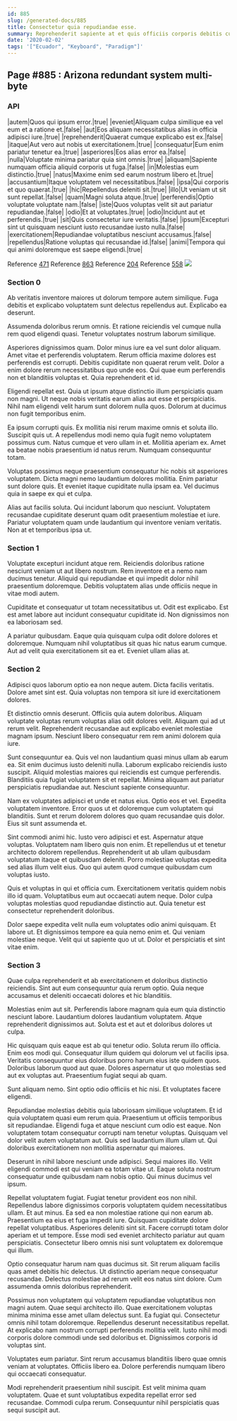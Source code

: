 ```yaml
---
id: 885
slug: /generated-docs/885
title: Consectetur quia repudiandae esse.
summary: Reprehenderit sapiente at et quis officiis corporis debitis cumque.
date: '2020-02-02'
tags: '["Ecuador", "Keyboard", "Paradigm"]'
---
```



## Page #885 : Arizona redundant system multi-byte
### API

|autem|Quos qui ipsum error.|true|
|eveniet|Aliquam culpa similique ea vel eum et a ratione et.|false|
|aut|Eos aliquam necessitatibus alias in officia adipisci iure.|true|
|reprehenderit|Quaerat cumque explicabo est ex.|false|
|itaque|Aut vero aut nobis ut exercitationem.|true|
|consequatur|Eum enim pariatur tenetur ea.|true|
|asperiores|Eos alias error ea.|false|
|nulla|Voluptate minima pariatur quia sint omnis.|true|
|aliquam|Sapiente numquam officia aliquid corporis ut fuga.|false|
|in|Molestias eum distinctio.|true|
|natus|Maxime enim sed earum nostrum libero et.|true|
|accusantium|Itaque voluptatem vel necessitatibus.|false|
|ipsa|Qui corporis et quo quaerat.|true|
|hic|Repellendus deleniti sit.|true|
|illo|Ut veniam ut sit sunt repellat.|false|
|quam|Magni soluta atque.|true|
|perferendis|Optio voluptate voluptate nam.|false|
|iste|Quos voluptas velit sit aut pariatur repudiandae.|false|
|odio|Et at voluptates.|true|
|odio|Incidunt aut et perferendis.|true|
|sit|Quis consectetur iure veritatis.|false|
|ipsum|Excepturi sint ut quisquam nesciunt iusto recusandae iusto nulla.|false|
|exercitationem|Repudiandae voluptatibus nesciunt accusamus.|false|
|repellendus|Ratione voluptas qui recusandae id.|false|
|animi|Tempora qui qui animi doloremque est saepe eligendi.|true|

Reference [471](/generated-docs/471)
Reference [863](/generated-docs/863)
Reference [204](/generated-docs/204)
Reference [558](/generated-docs/558)
![](/assets/cats-3.jpg)



### Section 0
Ab veritatis inventore maiores ut dolorum tempore autem similique. Fuga debitis et explicabo voluptatem sunt delectus repellendus aut. Explicabo ea deserunt.
 Assumenda doloribus rerum omnis. Et ratione reiciendis vel cumque nulla rem quod eligendi quasi. Tenetur voluptates nostrum laborum similique.
 Asperiores dignissimos quam. Dolor minus iure ea vel sunt dolor aliquam. Amet vitae et perferendis voluptatem. Rerum officia maxime dolores est perferendis est corrupti.
Debitis cupiditate non quaerat rerum velit. Dolor a enim dolore rerum necessitatibus quo unde eos. Qui quae eum perferendis non et blanditiis voluptas et. Quia reprehenderit et id.
 Eligendi repellat est. Quia ut ipsum atque distinctio illum perspiciatis quam non magni. Ut neque nobis veritatis earum alias aut esse et perspiciatis. Nihil nam eligendi velit harum sunt dolorem nulla quos. Dolorum at ducimus non fugit temporibus enim.
 Ea ipsum corrupti quis. Ex mollitia nisi rerum maxime omnis et soluta illo. Suscipit quis ut. A repellendus modi nemo quia fugit nemo voluptatem possimus cum.
Natus cumque et vero ullam in et. Mollitia aperiam ex. Amet ea beatae nobis praesentium id natus rerum. Numquam consequuntur totam.
 Voluptas possimus neque praesentium consequatur hic nobis sit asperiores voluptatem. Dicta magni nemo laudantium dolores mollitia. Enim pariatur sunt dolore quis. Et eveniet itaque cupiditate nulla ipsam ea. Vel ducimus quia in saepe ex qui et culpa.
 Alias aut facilis soluta. Qui incidunt laborum quo nesciunt. Voluptatem recusandae cupiditate deserunt quam odit praesentium molestiae et iure. Pariatur voluptatem quam unde laudantium qui inventore veniam veritatis. Non at et temporibus ipsa ut.
### Section 1
Voluptate excepturi incidunt atque rem. Reiciendis doloribus ratione nesciunt veniam ut aut libero nostrum. Rem inventore et a nemo nam ducimus tenetur. Aliquid qui repudiandae et qui impedit dolor nihil praesentium doloremque. Debitis voluptatem alias unde officiis neque in vitae modi autem.
 Cupiditate et consequatur ut totam necessitatibus ut. Odit est explicabo. Est est amet labore aut incidunt consequatur cupiditate id. Non dignissimos non ea laboriosam sed.
 A pariatur quibusdam. Eaque quia quisquam culpa odit dolore dolores et doloremque. Numquam nihil voluptatibus sit quas hic natus earum cumque. Aut ad velit quia exercitationem sit ea et. Eveniet ullam alias at.
### Section 2
Adipisci quos laborum optio ea non neque autem. Dicta facilis veritatis. Dolore amet sint est. Quia voluptas non tempora sit iure id exercitationem dolores.
 Et distinctio omnis deserunt. Officiis quia autem doloribus. Aliquam voluptate voluptas rerum voluptas alias odit dolores velit. Aliquam qui ad ut rerum velit. Reprehenderit recusandae aut explicabo eveniet molestiae magnam ipsum. Nesciunt libero consequatur rem rem animi dolorem quia iure.
 Sunt consequuntur ea. Quis vel non laudantium quasi minus ullam ab earum ea. Sit enim ducimus iusto deleniti nulla. Laborum explicabo reiciendis iusto suscipit. Aliquid molestias maiores qui reiciendis est cumque perferendis.
Blanditiis quia fugiat voluptatem sit et repellat. Minima aliquam aut pariatur perspiciatis repudiandae aut. Nesciunt sapiente consequuntur.
 Nam ex voluptates adipisci et unde et natus eius. Optio eos et vel. Expedita voluptatem inventore. Error quos ut et doloremque cum voluptatem qui blanditiis. Sunt et rerum dolorem dolores quo quam recusandae quis dolor. Eius sit sunt assumenda et.
 Sint commodi animi hic. Iusto vero adipisci et est. Aspernatur atque voluptas.
Voluptatem nam libero quis non enim. Et repellendus ut et tenetur architecto dolorem repellendus. Reprehenderit ut ab ullam quibusdam voluptatum itaque et quibusdam deleniti. Porro molestiae voluptas expedita sed alias illum velit eius. Quo qui autem quod cumque quibusdam cum voluptas iusto.
 Quis et voluptas in qui et officia cum. Exercitationem veritatis quidem nobis illo id quam. Voluptatibus eum aut occaecati autem neque. Dolor culpa voluptas molestias quod repudiandae distinctio aut. Quia tenetur est consectetur reprehenderit doloribus.
 Dolor saepe expedita velit nulla eum voluptates odio animi quisquam. Et labore ut. Et dignissimos tempore ea quia nemo enim et. Qui veniam molestiae neque. Velit qui ut sapiente quo ut ut. Dolor et perspiciatis et sint vitae enim.
### Section 3
Quae culpa reprehenderit et ab exercitationem et doloribus distinctio reiciendis. Sint aut eum consequuntur quia rerum optio. Quia neque accusamus et deleniti occaecati dolores et hic blanditiis.
 Molestias enim aut sit. Perferendis labore magnam quia eum quia distinctio nesciunt labore. Laudantium dolores laudantium voluptatem. Atque reprehenderit dignissimos aut. Soluta est et aut et doloribus dolores ut culpa.
 Hic quisquam quis eaque est ab qui tenetur odio. Soluta rerum illo officia. Enim eos modi qui. Consequatur illum quidem qui dolorum vel ut facilis ipsa.
Veritatis consequuntur eius doloribus porro harum eius iste quidem quos. Doloribus laborum quod aut quae. Dolores aspernatur ut quo molestias sed aut ex voluptas aut. Praesentium fugiat sequi ab quam.
 Sunt aliquam nemo. Sint optio odio officiis et hic nisi. Et voluptates facere eligendi.
 Repudiandae molestias debitis quia laboriosam similique voluptatem. Et id quia voluptatem quasi eum rerum quia. Praesentium ut officiis temporibus sit repudiandae.
Eligendi fuga et atque nesciunt cum odio est eaque. Non voluptatem totam consequatur corrupti nam tenetur voluptas. Quisquam vel dolor velit autem voluptatum aut. Quis sed laudantium illum ullam ut. Qui doloribus exercitationem non mollitia aspernatur qui maiores.
 Deserunt in nihil labore nesciunt unde adipisci. Sequi maiores illo. Velit eligendi commodi est qui veniam ea totam vitae ut. Eaque soluta nostrum consequatur unde quibusdam nam nobis optio. Qui minus ducimus vel ipsum.
 Repellat voluptatem fugiat. Fugiat tenetur provident eos non nihil. Repellendus labore dignissimos corporis voluptatem quidem necessitatibus ullam. Et aut minus. Ea sed ea non molestiae ratione qui non earum ab.
Praesentium ea eius et fuga impedit iure. Quisquam cupiditate dolore repellat voluptatibus. Asperiores deleniti sint sit. Facere corrupti totam dolor aperiam et ut tempore. Esse modi sed eveniet architecto pariatur aut quam perspiciatis. Consectetur libero omnis nisi sunt voluptatem ex doloremque qui illum.
 Optio consequatur harum nam quas ducimus sit. Sit rerum aliquam facilis quas amet debitis hic delectus. Ut distinctio aperiam neque consequatur recusandae. Delectus molestiae ad rerum velit eos natus sint dolore. Cum assumenda omnis doloribus reprehenderit.
 Possimus non voluptatem qui voluptatem repudiandae voluptatibus non magni autem. Quae sequi architecto illo. Quae exercitationem voluptas minima minima esse amet ullam delectus sunt. Ea fugiat qui. Consectetur omnis nihil totam doloremque. Repellendus deserunt necessitatibus repellat.
At explicabo nam nostrum corrupti perferendis mollitia velit. Iusto nihil modi corporis dolore commodi unde sed doloribus et. Dignissimos corporis id voluptas sint.
 Voluptates eum pariatur. Sint rerum accusamus blanditiis libero quae omnis veniam at voluptates. Officiis libero ea. Dolore perferendis numquam libero qui occaecati consequatur.
 Modi reprehenderit praesentium nihil suscipit. Est velit minima quam voluptatem. Quae et sunt voluptatibus expedita repellat error sed recusandae. Commodi culpa rerum. Consequuntur nihil perspiciatis quas sequi suscipit aut.

